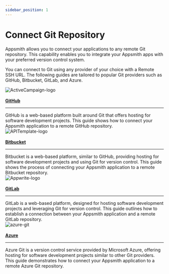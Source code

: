 ```yaml
---
sidebar_position: 1
---
```


# Connect Git Repository

Appsmith allows you to connect your applications to any remote Git repository. This capability enables you to integrate your Appsmith apps with your preferred version control system. 

You can connect to Git using any provider of your choice with a Remote SSH URL. The following guides are tailored to popular Git providers such as GitHub, Bitbucket, GitLab, and Azure.

<!-- <div className="containerGridSampleApp">
<div className="containerColumnSampleApp columnGrid column-one">
       <div className="containerCol">
           <a href="/advanced-concepts/version-control-with-git/cd-with-github-actions"><strong>GitHub Actions</strong></a>
       </div> <hr/>
       <div className="containerDescription">GitHub Actions is an automation tool integrated with GitHub repositories, enabling you to automate workflows for building, testing, and deploying code directly from your repository.</div>
       <div className="containerTutorialLink"></div>
   </div>
</div> -->


<div className="containerGrid">
   <div className="containerColumnSampleApp columnGrid column-one" style={{padding:"20px"}}>
       <div className="containerCol">
           <img className="containerImage" src="/img/github-logo.png" alt="ActiveCampaign-logo"/>
       </div> <br/>
        <div className="containerCol">
           <a href="/advanced-concepts/version-control-with-git/guides/setup-github"><strong>GitHub</strong></a>
       </div> <hr/>
       <div className="containerDescription">GitHub is a web-based platform built around Git that offers hosting for software development projects. This guide shows how to connect your Appsmith application to a remote GitHub repository.</div>
       <div className="containerTutorialLink"></div>
   </div>
   <div className="containerColumnSampleApp columnGrid column-two" style={{padding:"20px"}}>
       <div className="containerCol">
           <img className="containerImage" src="/img/bit-1.webp" alt="APITemplate-logo"/>
       </div> <br/>
       <div className="containerCol">
           <a href="/advanced-concepts/version-control-with-git/guides/setup-gitlab"><strong>Bitbucket</strong></a>
       </div> <hr/>
       <div className="containerDescription">Bitbucket is a web-based platform, similar to GitHub, providing hosting for software development projects and using Git for version control. This guide shows the process of connecting your Appsmith application to a remote Bitbucket repository.</div>
       <div className="containerTutorialLink"></div>
   </div>
</div>

<div className="containerGrid">
  <div className="containerColumnSampleApp columnGrid column-three" style={{padding:"20px"}}>
       <div className="containerCol">
           <img className="containerImage" src="/img/gitlab-git.webp" alt="Appwrite-logo"/>
       </div> <br/>
       <div className="containerCol">
           <a href="/advanced-concepts/version-control-with-git/guides/setup-bitbucket"><strong>GitLab</strong></a>
       </div> <hr/>
       <div className="containerDescription">GitLab is a web-based platform, designed for hosting software development projects and leveraging Git for version control. This guide outlines how to establish a connection between your Appsmith application and a remote GitLab repository.</div>
       <div className="containerTutorialLink"></div>      
   </div>
     <div className="containerColumnSampleApp columnGrid column-three" style={{padding:"20px"}}>
       <div className="containerCol">
           <img className="containerImage" src="/img/azure-git.png" alt="azure-git"/>
       </div> <br/>
       <div className="containerCol">
           <a href="/advanced-concepts/version-control-with-git/guides/setup-bitbucket"><strong>Azure</strong></a>
       </div> <hr/>
       <div className="containerDescription">Azure Git is a version control service provided by Microsoft Azure, offering hosting for software development projects similar to other Git providers. This guide demonstrates how to connect your Appsmith application to a remote Azure Git repository.</div>
       <div className="containerTutorialLink"></div>      
   </div>
   </div>
